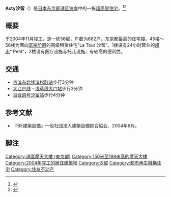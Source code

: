 {{Coord|35|39|29|N|139|45|32|E|display=title|region:JP-13_type:landmark_source:dewiki}}
{{Infobox Skyscraper
|building_name  = Acty汐留
|image          = [[File:ActyShiodome_Tokyo.JPG|250px]]
|caption        =  
|year_highest   =
|year_end       =
|plural         =
|location       = 日本国东京都港区海岸
|coordinates    =
|status         = 
|groundbreaking =
|start_date     = 2000年12月
|completion_date= 2004年11月
|est-completion = 
|opening        = 
|destroyed      =
|use            = [[住宅|住宅]]
|antenna_spire  =
|roof           = 190.3米
|top_floor      = 183.6米
|floor_count    = 地上56层地下2层塔楼2层
|elevator_count =
|cost           =
|floor_area     = 69,561平方米
|architect      = 
|engineer       =
|contractor     = [[竹中工务店|竹中工务店]]<br />[[三井住友建设|三井住友建设]]<br />[[安藤建设|安藤建设]]
|developer      =
|owner          = [[都市再生机构|都市再生机构]]
}}
{{japanese
| japanese=アクティ汐留
| kana=アクティしおどめ
| romaji=Akuti Shiodome}}
'''Acty汐留'''（{{lang-ja|アクティ汐留}}）是[[日本|日本]][[东京都|东京都]][[港區_(東京都)|港区]][[海岸_(東京都港區)|海岸]]中的一栋[[超高层住宅|超高层住宅]]。<ref name="AS SCP">{{cite web |url=http://skyscraperpage.com/cities/?buildingID=7433 |title=Acty Shiodome |accessdate= |publisher=Skyscraperpage.com |archive-date=2012-03-29 |archive-url=https://www.webcitation.org/66Vyueok0?url=http://skyscraperpage.com/cities/?buildingID=7433 |dead-url=no }}</ref><ref name="AS EMP">{{cite web |url=http://www.emporis.com/en/wm/bu/?id=actyshiodome-tokyo-japan |title=Acty Shiodome |accessdate= |publisher=Emporis.com |archive-date=2012-03-29 |archive-url=https://www.webcitation.org/66VyvDPf7?url=http://www.emporis.com/building/actyshiodome-tokyo-japan |dead-url=no }}</ref>

== 概要 ==
于2004年11月竣工，是一栋56层，户数为682户，东京都最高的住宅楼。45楼～56楼为面向[[富裕阶层|富裕阶层]]的高级租赁住宅“La Tour 汐留”。1楼设有24小时营业的[[超市|超市]]“{{tsl|ja|マルエツ||Maruetsu}} Petit”，2楼设有医疗设施与托儿设施，有较高的便利性。

== 交通 ==
*[[京滨东北线|京滨东北线]][[滨松町站|滨松町站]]步行3分钟
*[[大江户线|大江户线]]・[[浅草线|浅草线]][[大门站_(东京都)|大门站]]步行3分钟
*[[臨海線_(東京臨海新交通)|百合鸥号]][[汐留站|汐留站]]步行4分钟

== 参考文献 ==
*『BE建築設備』一般社団法人建築設備綜合協会、2004年6月。

== 脚注 ==
{{Reflist}}

{{东京都摩天大楼}}
{{摩天大楼}}
{{DEFAULTSORT:Acty Shiodome}}
[[Category:港區摩天大樓_(東京都)|Category:港區摩天大樓 (東京都)]]
[[Category:150米至199米高的摩天大樓|Category:150米至199米高的摩天大樓]]
[[Category:2004年完工的居住建築物|Category:2004年完工的居住建築物]]
[[Category:汐留|Category:汐留]]
[[Category:都市再生機構住宅|Category:都市再生機構住宅]]
[[Category:住友不动产|Category:住友不动产]]